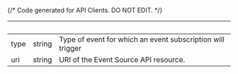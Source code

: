 {/* Code generated for API Clients. DO NOT EDIT. */}

| &nbsp; | &nbsp; | &nbsp;                                                     |
| ------ | ------ | ---------------------------------------------------------- |
| type   | string | Type of event for which an event subscription will trigger |
| uri    | string | URI of the Event Source API resource.                      |
